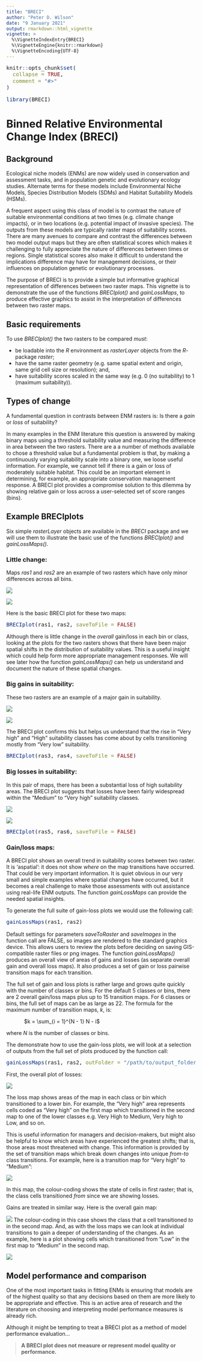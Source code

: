 ```yaml
---
title: "BRECI"
author: "Peter D. Wilson"
date: "9 January 2021"
output: rmarkdown::html_vignette
vignette: >
  %\VignetteIndexEntry{BRECI}
  %\VignetteEngine{knitr::rmarkdown}
  %\VignetteEncoding{UTF-8}
---
```


```r
knitr::opts_chunk$set(
  collapse = TRUE,
  comment = "#>"
)
```

<style type="text/css">

body, td {
   font-size: 14px;
}
code.r{
  font-size: 14px;
}
pre {
  font-size: 14px
}
</style>

```r
library(BRECI)
```

# Binned Relative Environmental Change Index (BRECI)

## Background

Ecological niche models (ENMs) are now widely used in conservation and assessment tasks, and in population genetic and evolutionary ecology studies. Alternate terms for these models include Environmental Niche Models, Species Distribution Models (SDMs) and Habitat Suitability Models (HSMs).

A frequent aspect using this class of model is to contrast the nature of suitable environmental conditions at two times (e.g. climate change impacts), or in two locations (e.g. potential impact of invasive species). The outputs from these models are typically raster maps of suitability scores. There are many avenues to compare and contrast the differences between two model output maps but they are often statistical scores which makes it challenging to fully appreciate the nature of differences between times or regions. Single statistical scores also make it difficult to understand the implications difference may have for management decisions, or their influences on population genetic or evolutionary processes.

The purpose of BRECI is to provide a simple but informative graphical representation of differences between two raster maps. This vignette is to demonstrate the use of the functions *BRECIplot()* and *gainLossMaps*, to produce effective graphics to assist in the interpretation of differences between two raster maps.

## Basic requirements

To use *BRECIplot()* the two rasters to be compared _*must*_:

* be loadable into the *R* environment as *rasterLayer* objects from the *R*-package *raster*;
* have the same raster geometry (e.g. same spatial extent and origin, same grid cell size or resolution); and,
* have suitability scores scaled in the same way (e.g. 0 (no suitability) to 1 (maximum suitability)). 

## Types of change

A fundamental question in contrasts between ENM rasters is: Is there a *gain* or *loss* of suitability?

In many examples in the ENM literature this question is answered by making binary maps using a threshold suitability value and measuring the difference in area between the two rasters. There are a a number of methods available to chose a threshold value but a fundamental problem is that, by making a continuously varying suitability scale into a binary one, we loose useful information. For example, we cannot tell if there is a gain or loss of moderately suitable habitat. This could be an important element in determining, for example, an appropriate conservation management response. A BRECI plot provides a compromise solution to this dilemma by showing relative gain or loss across a user-selected set of score ranges (bins).

## Example BRECIplots

Six simple *rasterLayer* objects are available in the *BRECI* package and we will use them to illustrate the basic use of the functions *BRECIplot()* and *gainLossMaps()*.

### Little change:

Maps _ras1_ and _ras2_ are an example of two rasters which have only minor differences across all bins.

![](/home/peterw/R-scripts/BRECI-dev/Test_output/ras1.png)

![](/home/peterw/R-scripts/BRECI-dev/Test_output/ras2.png)

Here is the basic BRECI plot for these two maps:

```r
BRECIplot(ras1, ras2, saveToFile = FALSE)
```

Although there is little change in the *overall* gain/loss in each bin or class, looking at the plots for the two rasters shows that there have been major spatial shifts in the distribution of suitability values. This is a useful insight which could help form more appropriate management responses. We will see later how the function *gainLossMaps()* can help us understand and document the nature of these spatial changes.

### Big gains in suitability:

These two rasters are an example of a major gain in suitability.

![](/home/peterw/R-scripts/BRECI-dev/Test_output/ras3.png)

![](/home/peterw/R-scripts/BRECI-dev/Test_output/ras4.png)

The BRECI plot confirms this but helps us understand that the rise in "Very high" and "High" suitability classes has come about by cells transitioning mostly from "Very low" suitability.

```r
BRECIplot(ras3, ras4, saveToFile = FALSE)
```

### Big losses in suitability:

In this pair of maps, there has been a substantial loss of high suitability areas. The BRECI plot suggests that losses have been fairly widespread within the "Medium" to "Very high" suitability classes.

![](/home/peterw/R-scripts/BRECI-dev/Test_output/ras5.png)

![](/home/peterw/R-scripts/BRECI-dev/Test_output/ras6.png)
```r
BRECIplot(ras5, ras6, saveToFile = FALSE)
```

### Gain/loss maps:

A BRECI plot shows an overall trend in suitability scores between two raster. It is 'aspatial': it does not show *where* on the map transitions have occurred. That could be very important information. It is quiet obvious in our very small and simple examples where spatial changes have occurred, but it becomes a real challenge to make those assessments with out assistance using real-life ENM outputs. The function *gainLossMaps* can provide the needed spatial insights.

To generate the full suite of gain-loss plots we would use the following call:

```r
gainLossMaps(ras1, ras2)

```

Default settings for parameters *saveToRaster* and *saveImages* in the function call are FALSE, so images are rendered to the standard graphics device. This allows users to review the plots before deciding on saving GIS-compatible raster files or png images. The function *gainLossMaps()* produces an overall view of areas of gains and losses (as separate overall gain and overall loss maps). It also produces a set of gain or loss pairwise transition maps for each transition.

The full set of gain and loss plots is rather large and grows quite quickly with the number of classes or bins. For the default 5 classes or bins, there are 2 overall gain/loss maps plus up to 15 transition maps. For 6 classes or bins, the full set of maps can be as large as 22. The formula for the maximum number of transition maps, *k*,  is:

|             $k = \sum_{i = 1}^{N - 1} N - i$

where *N* is the number of classes or bins.

The demonstrate how to use the gain-loss plots, we will look at a selection of outputs from the full set of plots produced by the function call:

```r
gainLossMaps(ras1, ras2, outFolder = "/path/to/output_folder", saveImages = TRUE)

```

First, the overall plot of losses:

![](/home/peterw/R-scripts/BRECI/data/Overall_loss_map.png)

The loss map shows areas of the map in each class or bin which transitioned to a lower bin. For example, the "Very high" area represents cells coded as "Very high" on the first map which transitioned in the second map to one of the lower classes e.g. Very High to Medium, Very high to Low, and so on.

This is useful information for managers and decision-makers, but might also be helpful to know which areas have experienced the greatest shifts; that is, those areas most threatened with change. This information is provided by the set of transition maps which break down changes into unique _*from-to*_ class transitions. For example, here is a transition map for "Very high" to "Medium":

![](/home/peterw/R-scripts/BRECI/data/Loss_map_V._high_to_Med..png)

In this map, the colour-coding shows the state of cells in first raster; that is, the class cells transitioned _*from*_ since we are showing losses.

Gains are treated in similar way. Here is the overall gain map:

![](/home/peterw/R-scripts/BRECI/data/Overall_gain_map.png)
The colour-coding in this case shows the class that a cell transitioned _*to*_ in the second map. And, as with the loss maps we can look at individual transitions to gain a deeper of understanding of the changes. As an example, here is a plot showing cells which transitioned from  "Low" in the first map to "Medium" in the second map.

![](/home/peterw/R-scripts/BRECI/data/Gain_map_Low_to_Med..png)

## Model performance and comparison

One of the most important tasks in fitting ENMs is ensuring that models are of the highest quality so that any decisions based on them are more likely to be appropriate and effective. This is an active area of research and the literature on choosing and interpreting model performance measures is already rich.

Although it might be tempting to treat a BRECI plot as a method of model performance evaluation...

> **A BRECI plot does not measure or represent model quality or performance.**
